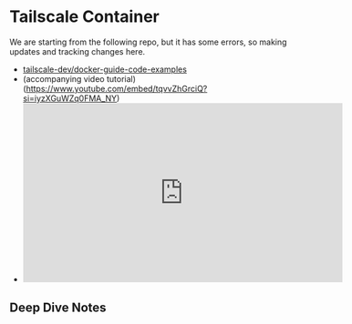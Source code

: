 # Tailscale Container

We are starting from the following repo, but it has some errors, so making updates and tracking changes here.

- [tailscale-dev/docker-guide-code-examples](https://github.com/tailscale-dev/docker-guide-code-examples)
- (accompanying video tutorial)(https://www.youtube.com/embed/tqvvZhGrciQ?si=iyzXGuWZq0FMA_NY)
- <iframe
    width="560"
    height="315"
    src="https://www.youtube.com/embed/tqvvZhGrciQ?si=iyzXGuWZq0FMA_NY"
    title="YouTube video player"
    frameborder="0"
    allow="accelerometer; autoplay; clipboard-write; encrypted-media; gyroscope; picture-in-picture; web-share"
    referrerpolicy="strict-origin-when-cross-origin"
    allowfullscreen></iframe>

## Deep Dive Notes


